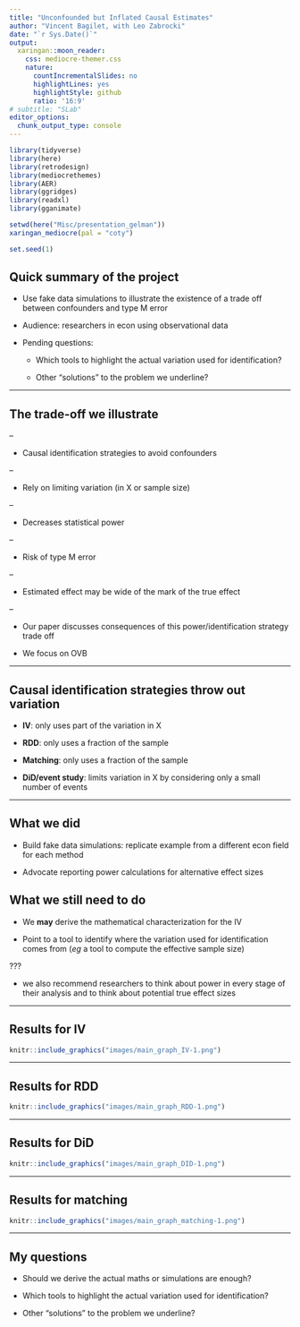 ```yaml
---
title: "Unconfounded but Inflated Causal Estimates"
author: "Vincent Bagilet, with Leo Zabrocki"
date: "`r Sys.Date()`"
output:
  xaringan::moon_reader:
    css: mediocre-themer.css
    nature:
      countIncrementalSlides: no
      highlightLines: yes
      highlightStyle: github
      ratio: '16:9'
# subtitle: "SLab"
editor_options: 
  chunk_output_type: console
---
```


```r
library(tidyverse)
library(here)
library(retrodesign)
library(mediocrethemes)
library(AER)
library(ggridges)
library(readxl)
library(gganimate)

setwd(here("Misc/presentation_gelman"))
xaringan_mediocre(pal = "coty")

set.seed(1)
```


## Quick summary of the project

- Use fake data simulations to illustrate the existence of a trade off between confounders and type M error

- Audience: researchers in econ using observational data

- Pending questions: 

  - Which tools to highlight the actual variation used for identification?
  
  - Other "solutions" to the problem we underline?

---

## The trade-off we illustrate

--

- Causal identification strategies to avoid confounders

--

- Rely on limiting variation (in X or sample size)

--

- Decreases statistical power

--

- Risk of type M error

--

- Estimated effect may be wide of the mark of the true effect

--

- Our paper discusses consequences of this power/identification strategy trade off

- We focus on OVB

---

## Causal identification strategies throw out variation

- **IV**: only uses part of the variation in X

- **RDD**: only uses a fraction of the sample

- **Matching**: only uses a fraction of the sample

- **DiD/event study**: limits variation in X by considering only a small number of events 

---

## What we did

- Build fake data simulations: replicate example from a different econ field for each method

- Advocate reporting power calculations for alternative effect sizes

## What we still need to do

- We **may** derive the mathematical characterization for the IV

- Point to a tool to identify where the variation used for identification comes from (*eg* a tool to compute the effective sample size)
 
???

- we also recommend researchers to think about power in every stage of their analysis and to think about potential true effect sizes

---

## Results for IV

```r
knitr::include_graphics("images/main_graph_IV-1.png")
```

---

## Results for RDD

```r
knitr::include_graphics("images/main_graph_RDD-1.png")
```

---

## Results for DiD

```r
knitr::include_graphics("images/main_graph_DID-1.png")
```
---

## Results for matching

```r
knitr::include_graphics("images/main_graph_matching-1.png")
```


---

## My questions

- Should we derive the actual maths or simulations are enough?

- Which tools to highlight the actual variation used for identification?
  
- Other "solutions" to the problem we underline?




